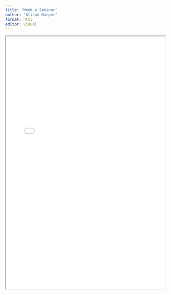 ```yaml
---
title: "Week 4 Seminar"
author: "Alison Harper"
format: html
editor: visual
---
```


::: {.callout-tip title="Seminar 4 materials for 2024_2025: Dimension reduction and clustering" collapse="true"}
<iframe width="100%" height="800" src="week4_dim_red.html">

</iframe>
:::
